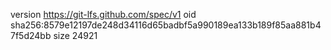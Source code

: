 version https://git-lfs.github.com/spec/v1
oid sha256:8579e12197de248d34116d65badbf5a990189ea133b189f85aa881b47f5d24bb
size 24921
